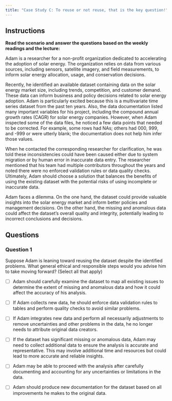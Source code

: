 ```yaml
---
title: "Case Study C: To reuse or not reuse, that is the key question!"
---
```


## Instructions

**Read the scenario and answer the questions based on the weekly readings and the lecture:**

Adam is a researcher for a non-profit organization dedicated to accelerating the adoption of solar energy. The organization relies on data from various sources, including sensors, satellite imagery, and field measurements, to inform solar energy allocation, usage, and conservation decisions.

Recently, he identified an available dataset containing data on the solar energy market size, including trends, competition, and customer demand. These data can inform business and policy decisions related to solar energy adoption. Adam is particularly excited because this is a multivariate time series dataset from the past ten years. Also, the data documentation listed many important variables for his project, including the compound annual growth rates (CAGR) for solar energy companies. However, when Adam inspected some of the data files, he noticed a few data points that needed to be corrected. For example, some rows had NAs; others had 000, 999, and -999 or were utterly blank; the documentation does not help him infer those values.

When he contacted the corresponding researcher for clarification, he was told these inconsistencies could have been caused either due to system migration or by human error in inaccurate data entry. The researcher mentioned that his team had multiple contributors throughout the years and noted there were no enforced validation rules or data quality checks. Ultimately, Adam should choose a solution that balances the benefits of using the existing dataset with the potential risks of using incomplete or inaccurate data.

Adam faces a dilemma. On the one hand, the dataset could provide valuable insights into the solar energy market and inform better policies and management decisions. On the other hand, the missing and anomalous data could affect the dataset's overall quality and integrity, potentially leading to incorrect conclusions and decisions.

## Questions

### Question 1

Suppose Adam is leaning toward reusing the dataset despite the identified problems. What general ethical and responsible steps would you advise him to take moving forward? (Select all that apply)

-   [ ] Adam should carefully examine the dataset to map all existing issues to determine the extent of missing and anomalous data and how it could affect the accuracy of his analysis.

-   [ ] If Adam collects new data, he should enforce data validation rules to tables and perform quality checks to avoid similar problems.

-   [ ] If Adam integrates new data and perform all necessarily adjustments to remove uncertainties and other problems in the data, he no longer needs to attribute original data creators.

-   [ ] If the dataset has significant missing or anomalous data, Adam may need to collect additional data to ensure the analysis is accurate and representative. This may involve additional time and resources but could lead to more accurate and reliable insights.

-   [ ] Adam may be able to proceed with the analysis after carefully documenting and accounting for any uncertainties or limitations in the data.

-   [ ] Adam should produce new documentation for the dataset based on all improvements he makes to the original data.
